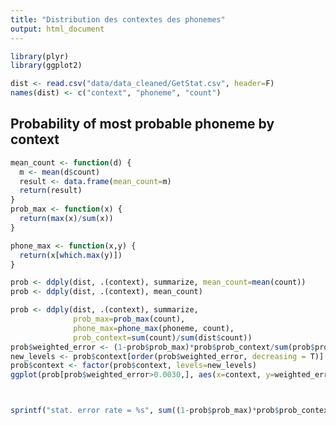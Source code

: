 ```yaml
---
title: "Distribution des contextes des phonemes"
output: html_document
---
```


```r
library(plyr)
library(ggplot2)

dist <- read.csv("data/data_cleaned/GetStat.csv", header=F)
names(dist) <- c("context", "phoneme", "count")

```

## Probability of most probable phoneme by context

```r
mean_count <- function(d) {
  m <- mean(d$count)
  result <- data.frame(mean_count=m)
  return(result)
}
prob_max <- function(x) {
  return(max(x)/sum(x))
}

phone_max <- function(x,y) {
  return(x[which.max(y)])
} 

prob <- ddply(dist, .(context), summarize, mean_count=mean(count))
prob <- ddply(dist, .(context), mean_count)

prob <- ddply(dist, .(context), summarize,
              prob_max=prob_max(count),
              phone_max=phone_max(phoneme, count),
              prob_context=sum(count)/sum(dist$count))
prob$weighted_error <- (1-prob$prob_max)*prob$prob_context/sum(prob$prob_max*prob$prob_context)
new_levels <- prob$context[order(prob$weighted_error, decreasing = T)]
prob$context <- factor(prob$context, levels=new_levels)
ggplot(prob[prob$weighted_error>0.0030,], aes(x=context, y=weighted_error)) + geom_point()  + theme(axis.text.x = element_text(angle = 90))



sprintf("stat. error rate = %s", sum((1-prob$prob_max)*prob$prob_context))
```


